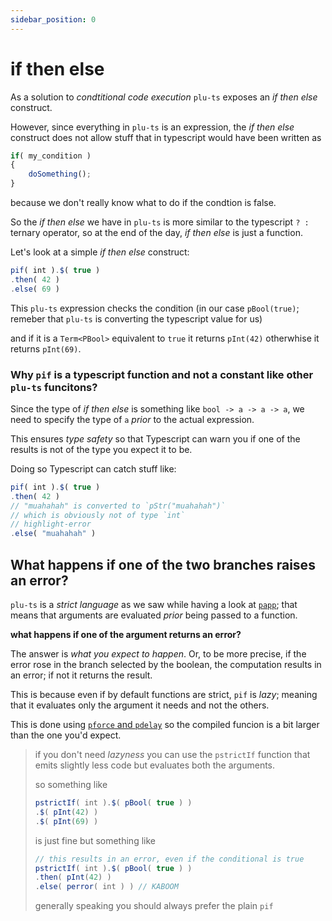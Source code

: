 ```yaml
---
sidebar_position: 0
---
```


# if then else

As a solution to _condtitional code execution_ `plu-ts` exposes an _if then else_ construct.

However, since everything in `plu-ts` is an expression, the _if then else_ construct does not allow stuff that in typescript would have been written as
```ts
if( my_condition )
{
    doSomething();
}
```
because we don't really know what to do if the condtion is false.

So the _if then else_ we have in `plu-ts` is more similar to the typescript ` ? : ` ternary operator, so at the end of the day, _if then else_ is just a function.

Let's look at a simple _if then else_ construct:
```ts
pif( int ).$( true )
.then( 42 )
.else( 69 )
```

This `plu-ts` expression checks the condition (in our case `pBool(true)`; remeber that `plu-ts` is converting the typescript value for us) 

and if it is a `Term<PBool>` equivalent to `true` it returns `pInt(42)` otherwhise it returns `pInt(69)`.

### Why `pif` is a typescript function and not a constant like other `plu-ts` funcitons?

Since the type of _if then else_ is something like `bool -> a -> a -> a`, we need to specify the type of `a` _prior_ to the actual expression.

This ensures _type safety_ so that Typescript can warn you if one of the results is not of the type you expect it to be.

Doing so Typescript can catch stuff like:

```ts
pif( int ).$( true )
.then( 42 )
// "muahahah" is converted to `pStr("muahahah")`
// which is obviously not of type `int`
// highlight-error
.else( "muahahah" )
```

## What happens if one of the two branches raises an error?

`plu-ts` is a _strict language_ as we saw while having a look at [`papp`](../Values/Functions/Function_appliaciton); that means that arguments are evaluated _prior_ being passed to a function.

**what happens if one of the argument returns an error?**

The answer is _what you expect to happen_. Or, to be more precise, if the error rose in the branch selected by the boolean, the computation results in an error; if not it returns the result.

This is because even if by default functions are strict, `pif` is _lazy_; meaning that it evaluates only the argument it needs and not the others.

This is done using [`pforce` and `pdelay`](../../optimizations/pfroce_and_pdelay.md) so the compiled funcion is a bit larger than the one you'd expect.

> if you don't need _lazyness_ you can use the `pstrictIf` function that emits slightly less code but evaluates both the arguments.
> 
> so something like
> ```ts
> pstrictIf( int ).$( pBool( true ) )
> .$( pInt(42) )
> .$( pInt(69) )
> ```
> is just fine but something like
> ```ts
> // this results in an error, even if the conditional is true
> pstrictIf( int ).$( pBool( true ) )
> .then( pInt(42) )
> .else( perror( int ) ) // KABOOM
> ```
> generally speaking you should always prefer the plain `pif`